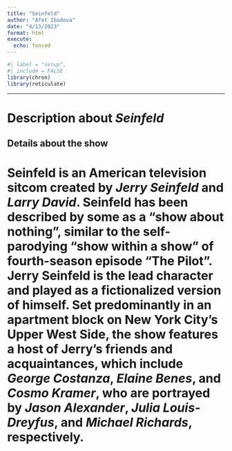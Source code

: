 ```yaml
---
title: "Seinfeld"
author: "Afet Ibadova"
date: "4/13/2023"
format: html
execute:
  echo: fenced
---
```


```r
#| label = "setup",
#| include = FALSE
library(chron)
library(reticulate)
```

------------------------------------------------------------------------

# Description about *Seinfeld*
## Details about the show
# **Seinfeld** is an American television sitcom created by *Jerry Seinfeld* and *Larry David*. Seinfeld has been described by some as a "show about nothing", similar to the self-parodying "show within a show" of fourth-season episode "The Pilot". Jerry Seinfeld is the lead character and played as a fictionalized version of himself. Set predominantly in an apartment block on New York City's Upper West Side, the show features a host of Jerry's friends and acquaintances, which include *George Costanza*, *Elaine Benes*, and *Cosmo Kramer*, who are portrayed by *Jason Alexander*, *Julia Louis-Dreyfus*, and *Michael Richards*, respectively.


